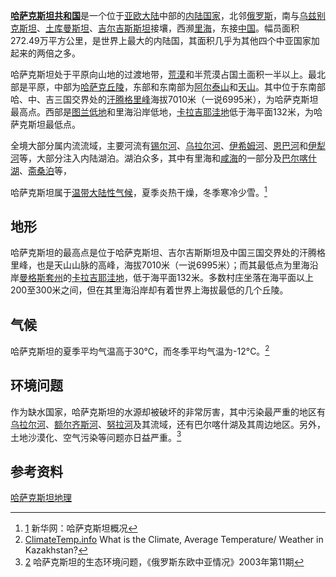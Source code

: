 {{NoteTA|G1=地名}}
{{Country geography
|name = 哈萨克斯坦
|map =Relief Map of Kazakhstan.png
|map size = 250px
|continent = [[亚洲|亚洲]]
|region = [[中亚|中亚]]
|coordinates =
|area ranking = 世界排名第9
|km area = 2,724,900
|percent land = 98.3
|percent water = 1.7
|km coastline =
|borders =12,012 km<br />中国：1,533 km<br />吉尔吉斯斯坦：1,051 km<br />俄罗斯：6,846 km<br />土库曼斯坦：379 km<br />乌兹别克斯坦：2,203 km
|highest point = [[汗腾格里峰|汗腾格里峰]] 7,010 m
|lowest point =  [[卡拉吉耶洼地|卡拉吉耶洼地]] -132 m
|longest river =  
|largest lake =  
}}
'''[[哈萨克斯坦共和国|哈萨克斯坦共和国]]'''是一个位于[[亚欧大陆|亚欧大陆]]中部的[[内陆国家|内陆国家]]，北邻[[俄罗斯|俄罗斯]]，南与[[乌兹别克斯坦|乌兹别克斯坦]]、[[土库曼斯坦|土库曼斯坦]]、[[吉尔吉斯斯坦|吉尔吉斯斯坦]]接壤，西濒[[里海|里海]]，东接[[中国|中国]]。幅员面积272.49万平方公里，是世界上最大的内陆国，其面积几乎为其他四个中亚国家加起来的两倍之多。

哈萨克斯坦处于平原向山地的过渡地带，[[荒漠|荒漠]]和半荒漠占国土面积一半以上。最北部是平原，中部为[[哈萨克丘陵|哈萨克丘陵]]，东部和东南部为[[阿尔泰山|阿尔泰山]]和[[天山|天山]]。其中位于东南部哈、中、吉三国交界处的[[汗腾格里峰|汗腾格里峰]]海拔7010米（一说6995米），为哈萨克斯坦最高点。西部是[[图兰低地|图兰低地]]和里海沿岸低地，[[卡拉吉耶洼地|卡拉吉耶洼地]]低于海平面132米，为哈萨克斯坦最低点。

全境大部分属内流流域，主要河流有[[锡尔河|锡尔河]]、[[乌拉尔河|乌拉尔河]]、[[伊希姆河|伊希姆河]]、[[恩巴河|恩巴河]]和[[伊犁河|伊犁河]]等，大部分注入内陆湖泊。湖泊众多，其中有里海和[[咸海|咸海]]的一部分及[[巴尔喀什湖|巴尔喀什湖]]、[[斋桑泊|斋桑泊]]等，

哈萨克斯坦属于[[温带|温带]][[大陆性气候|大陆性气候]]，夏季炎热干燥，冬季寒冷少雪。<ref>[http://news.xinhuanet.com/ziliao/2002-06/01/content_418793.htm] {{Wayback|url=http://news.xinhuanet.com/ziliao/2002-06/01/content_418793.htm |date=20110810003435 }} 新华网：哈萨克斯坦概况</ref>

==地形==
哈萨克斯坦的最高点是位于哈萨克斯坦、吉尔吉斯斯坦及中国三国交界处的汗腾格里峰，也是天山山脉的高峰，海拔7010米（一说6995米）；而其最低点为里海沿岸[[曼格斯套州|曼格斯套州]]的[[卡拉吉耶洼地|卡拉吉耶洼地]]，低于海平面132米。多数村庄坐落在海平面以上200至300米之间，但在其里海沿岸却有着世界上海拔最低的几个丘陵。

==气候==
哈萨克斯坦的夏季平均气温高于30°C，而冬季平均气温为-12°C。<ref>[http://www.climatetemp.info/kazakhstan/ ClimateTemp.info] {{Wayback|url=http://www.climatetemp.info/kazakhstan/ |date=20160101051236 }} What is the Climate, Average Temperature/ Weather in Kazakhstan?</ref>

==环境问题==
作为缺水国家，哈萨克斯坦的水源却被破坏的非常厉害，其中污染最严重的地区有[[乌拉尔河|乌拉尔河]]、[[额尔齐斯河|额尔齐斯河]]、[[努拉河|努拉河]]及其流域，还有巴尔喀什湖及其周边地区。另外，土地沙漠化、空气污染等问题亦日益严重。<ref>[http://219.141.235.77/upload/file/20070125161253_1390.htm]{{dead link|date=2017年12月 |bot=InternetArchiveBot |fix-attempted=yes }} 哈萨克斯坦的生态环境问题，《俄罗斯东欧中亚情况》2003年第11期</ref>

==参考资料==
{{Reflist}}

{{亚洲题目|地理}}
{{欧洲题目|地理}}

[[Category:哈萨克斯坦地理|]]